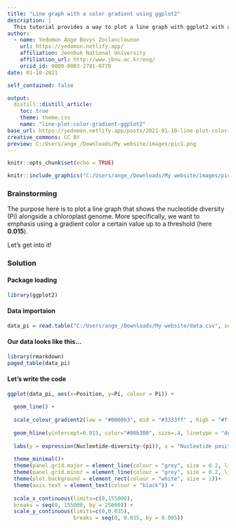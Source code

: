 ```yaml
---
title: "Line graph with a color gradient using ggplot2"
description: |
  This tutorial provides a way to plot a line graph with ggplot2 with a color gradient
author:
  - name: Yedomon Ange Bovys Zoclanclounon
    url: https://yedomon.netlify.app/
    affiliation: Jeonbuk National University
    affiliation_url: http://www.jbnu.ac.kr/eng/
    orcid_id: 0000-0003-2781-0778
date: 01-10-2021

self_contained: false

output:
  distill::distill_article:
    toc: true
    theme: theme.css
    name: "line-plot-color-gradient-ggplot2"
base_url: https://yedomon.netlify.app/posts/2021-01-10-line-plot-color-gradient-ggplot2/
creative_commons: CC BY
preview: C:/Users/ange_/Downloads/My website/images/pic1.png
---
```




```r
knitr::opts_chunk$set(echo = TRUE)
```


```r
knitr::include_graphics("C:/Users/ange_/Downloads/My website/images/pic1.png")
```





### Brainstorming

The purpose here is to plot a line graph that shows the nucleotide diversity (Pi) alongside a chloroplast genome. More specifically, we want to emphasis using a gradient color a certain value up to a threshold (here **0.015**).

Let's get into it!

### Solution

#### Package loading

```r

library(ggplot2)

```


#### Data importaion

```r

data_pi = read.table("C:/Users/ange_/Downloads/My website/data.csv", sep = ";" , h = T)

```


#### Our data looks like this...


```r
library(rmarkdown)
paged_table(data_pi)
```

#### Let's write the code


```r

ggplot(data_pi, aes(x=Position, y=Pi, colour = Pi)) +
  
  geom_line() +
  
  scale_colour_gradient2(low = "#0000b3", mid = "#3333ff" , high = "#ff0000", midpoint=0.015) +
  
  geom_hline(yintercept=0.015, color="#00b300", size=.4, linetype = "dotted") +
  
  labs(y = expression(Nucleotide~diversity~(pi)), x = "Nucleotide position") +
  
  theme_minimal()+
  theme(panel.grid.major = element_line(colour = "grey", size = 0.2, linetype = "dotted")) +
  theme(panel.grid.minor = element_line(colour = "grey", size = 0.2, linetype = "dotted")) +
  theme(plot.background = element_rect(colour = "white", size = 1))+
  theme(axis.text = element_text(colour = "black")) +
  
  scale_x_continuous(limits=c(0,155000),
  breaks = seq(0, 155000, by = 25000)) +
  scale_y_continuous(limits=c(0,0.035),
                     breaks = seq(0, 0.035, by = 0.005))

```






